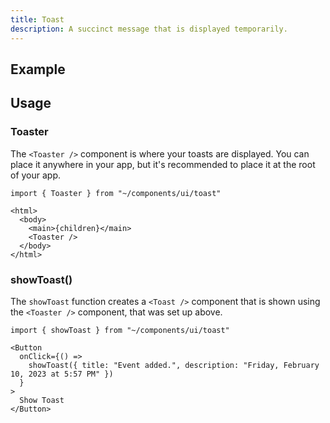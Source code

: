```yaml
---
title: Toast
description: A succinct message that is displayed temporarily.
---
```



## Example

<ToastDemo />

## Usage

### Toaster

The `<Toaster />` component is where your toasts are displayed. You can place it anywhere in your app, but it's recommended to place it at the root of your app.

```tsx
import { Toaster } from "~/components/ui/toast"
```

```tsx
<html>
  <body>
    <main>{children}</main>
    <Toaster />
  </body>
</html>
```

### showToast()

The `showToast` function creates a `<Toast />` component that is shown using the `<Toaster />` component, that was set up above.

```tsx
import { showToast } from "~/components/ui/toast"
```

```tsx
<Button
  onClick={() =>
    showToast({ title: "Event added.", description: "Friday, February 10, 2023 at 5:57 PM" })
  }
>
  Show Toast
</Button>
```
